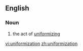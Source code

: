 ==English==
{{wikipedia|dab=uniformization}}
===Noun===
{{en-noun|-}}
#the act of [[uniformizing]]

[[vi:uniformization]]
[[zh:uniformization]]